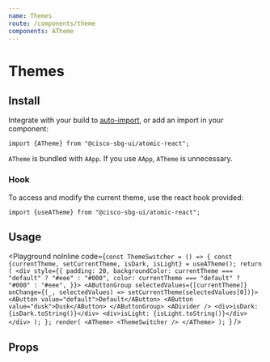 ```yaml
---
name: Themes
route: /components/theme
components: ATheme
---
```


# Themes

## Install

Integrate with your build to [auto-import](/#integrating), or add an import in your component:

```
import {ATheme} from "@cisco-sbg-ui/atomic-react";
```

`ATheme` is bundled with `AApp`. If you use `AApp`, `ATheme` is unnecessary.

### Hook

To access and modify the current theme, use the react hook provided:

```
import {useATheme} from "@cisco-sbg-ui/atomic-react";
```

## Usage

<Playground
  noInline
  code={`const ThemeSwitcher = () => {
  const {currentTheme, setCurrentTheme, isDark, isLight} = useATheme();
  return (
    <div
      style={{
        padding: 20,
        backgroundColor: currentTheme === "default" ? "#eee" : "#000",
        color: currentTheme === "default" ? "#000" : "#eee",
      }}>
      <AButtonGroup
        selectedValues={[currentTheme]}
        onChange={(_, selectedValues) => setCurrentTheme(selectedValues[0])}>
        <AButton value="default">Default</AButton>
        <AButton value="dusk">Dusk</AButton>
      </AButtonGroup>
      <ADivider />
      <div>isDark: {isDark.toString()}</div>
      <div>isLight: {isLight.toString()}</div>
    </div>
  );
};
render(
  <ATheme>
    <ThemeSwitcher />
  </ATheme>
);
`}
/>

## Props

<Props of="ATheme" />
